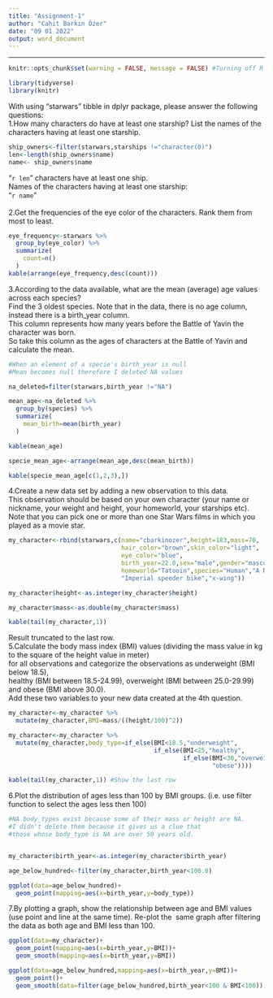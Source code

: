 ---
title: "Assignment-1"
author: "Cahit Barkın Özer"
date: "09 01 2022"
output: word_document
---
****
```{r setup, include=FALSE} 
knitr::opts_chunk$set(warning = FALSE, message = FALSE) #Turning off R markdown warning and messages
```
```{r include=FALSE}
library(tidyverse)
library(knitr)
```
With using “starwars” tibble in dplyr package, please answer the following questions: \
1.How many characters do have at least one starship? List the names of the characters having at least one starship. \
```{r}
ship_owners<-filter(starwars,starships !="character(0)")
len<-length(ship_owners$name)
name<- ship_owners$name
```
"`r len`" characters have at least one ship. \
Names of the characters having at least one starship: \
"`r name`" \
\
2.Get the frequencies of the eye color of the characters. Rank them from most to least.
```{r echo=FALSE}
eye_frequency<-starwars %>%
  group_by(eye_color) %>%
  summarize(
    count=n()
  )
kable(arrange(eye_frequency,desc(count)))
```


3.According to the data available, what are the mean (average) age values across each species? \
Find the 3 oldest species. Note that in the data, there is no age column, instead there is a birth_year column. \
This column represents how many years before the Battle of Yavin the character was born. \
So take this column as the ages of characters at the Battle of Yavin and calculate the mean. \

```{r echo=FALSE}
#When an element of a specie's birth_year is null
#Mean becomes null therefore I deleted NA values

na_deleted=filter(starwars,birth_year !="NA")

mean_age<-na_deleted %>%
  group_by(species) %>%
  summarize(
    mean_birth=mean(birth_year)
  )

kable(mean_age)

specie_mean_age<-arrange(mean_age,desc(mean_birth))

kable(specie_mean_age[c(1,2,3),])
```


4.Create a new data set by adding a new observation to this data.\
This observation should be based on your own character (your name or nickname, your weight and height, your homeworld, your starships etc). \
Note that you can pick one or more than one Star Wars films in which you played as a movie star. \

```{r echo=FALSE}
my_character<-rbind(starwars,c(name="cbarkinozer",height=183,mass=70,
                               hair_color="brown",skin_color="light",
                               eye_color="blue",
                               birth_year=22.0,sex="male",gender="masculine",
                               homeworld="Tatooin",species="Human","A New Hope",
                               "Imperial speeder bike","x-wing"))

my_character$height<-as.integer(my_character$height)

my_character$mass<-as.double(my_character$mass)

kable(tail(my_character,1))
```
Result truncated to the last row.
\
5.Calculate the body mass index (BMI) values (dividing the mass value in kg to the square of the height value in meter) \
for all observations and categorize the observations as underweight (BMI below 18.5),\
healthy (BMI between 18.5-24.99), overweight (BMI between 25.0-29.99) and obese (BMI above 30.0).\
Add these two variables to your new data created at the 4th question. \
```{r echo=FALSE}
my_character<-my_character %>%
  mutate(my_character,BMI=mass/((height/100)^2))

my_character<-my_character %>%
  mutate(my_character,body_type=if_else(BMI<18.5,"underweight",
                                        if_else(BMI<25,"healthy",
                                                if_else(BMI<30,"overweight",
                                                        "obese"))))

kable(tail(my_character,1)) #Show the last row
```

6.Plot the distribution of ages less than 100 by BMI groups. (i.e. use filter function to select the ages less then 100) \
```{r echo=FALSE}
#NA body_types exist because some of their mass or height are NA.
#I didn't delete them because it gives us a clue that 
#those whose body_type is NA are over 50 years old.


my_character$birth_year<-as.integer(my_character$birth_year)

age_below_hundred<-filter(my_character,birth_year<100.0)

ggplot(data=age_below_hundred)+
  geom_point(mapping=aes(x=birth_year,y=body_type))

```

7.By plotting a graph, show the relationship between age and BMI values (use point and line at the same time). Re-plot the \ same graph after filtering the data as both age and BMI less than 100. \
```{r echo=FALSE}
ggplot(data=my_character)+
  geom_point(mapping=aes(x=birth_year,y=BMI))+
  geom_smooth(mapping=aes(x=birth_year,y=BMI))

ggplot(data=age_below_hundred,mapping=aes(x=birth_year,y=BMI))+
  geom_point()+
  geom_smooth(data=filter(age_below_hundred,birth_year<100 & BMI<100))
```

